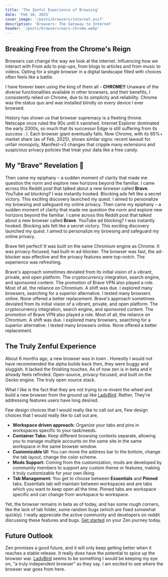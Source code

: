 ```yaml
---
title: 'The Zenful Experience of Browsing'
date: 'Feb 10, 2025'
cover_image: '/posts/browsers/internet.avif'
description: 'Browsers: The Gateway to Internet'
header: '/posts/browsers/wars-chrome.webp'
---
```


## Breaking Free from the Chrome's Reign

Browsers can change the way we look at the internet. Influencing how we interact with From ads to pop-ups, from blogs to articles and from music to videos. Opting for a single browser in a digital landscape filled with choices often feels like a battle.

<ImageBox
  link='/posts/browsers/chrome.jpg'
  text='The King of Browsers'
  classNames='!w-[100px] !h-[100px]'
/>

I have forever been using the king of them all - **CHROME!!** Unaware of the diverse functionalities available in other browsers, and their benefits, I consistently relied on Chrome, due to its simplicity and reliability. Chrome was the status quo and was installed blindly on every device I ever browsed.

History has shown us that browser supremacy is a fleeting throne. Netscape once ruled the 90s until it vanished. Internet Explorer dominated the early 2000s, so much that its successor Edge is still suffering from its success : ). Each browser giant eventually falls. Now Chrome, with its 65%+ market share (as of Feb, 2025), shows similar signs: recent lawsuit for unfair monopoly, Manifest-v3 changes that cripple many extensions and suspicious privacy policies that treat your data like a free candy.

## My "Brave" Revelation 🦁

Then came my epiphany – a sudden moment of clarity that made me question the norm and explore new horizons beyond the familiar. I came across this Reddit post that talked about a new browser called **Brave**. YouTube ad blocking? I was instantly hooked. Blocking ads felt like a secret victory. This exciting discovery launched my quest. I aimed to personalize my browsing and safeguard my online privacy.
Then came my epiphany – a sudden moment of clarity that made me question the norm and explore new horizons beyond the familiar. I came across this Reddit post that talked about a new browser called **Brave**. YouTube ad blocking? I was instantly hooked. Blocking ads felt like a secret victory. This exciting discovery launched my quest. I aimed to personalize my browsing and safeguard my online privacy.

Brave felt perfect! It was built on the same Chromium engine as Chrome. It was privacy-focused, had built-in ad-blocker. The browser was fast, the ad-blocker was effective and the privacy features were top-notch. The experience was refreshing.

Brave's approach sometimes deviated from its initial vision of a vibrant, private, and open platform. The cryptocurrency integration, search engine, and sponsored content. The promotion of Brave VPN also played a role. Most of all, the reliance on Chromium. A shift was due. I explored many browsers, searching for a superior alternative. I tested many browsers online. None offered a better replacement.
Brave's approach sometimes deviated from its initial vision of a vibrant, private, and open platform. The cryptocurrency integration, search engine, and sponsored content. The promotion of Brave VPN also played a role. Most of all, the reliance on Chromium. A shift was due. I explored many browsers, searching for a superior alternative. I tested many browsers online. None offered a better replacement.

## The Truly Zenful Experience

About 6 months ago, a new browser was in town <Standout text="Zen" />. Honestly I would not have recommended the alpha builds back then, they were buggy and sluggish. It lacked the finishing touches. As of now zen is in beta and it already feels refinded. Open-source, privacy-focused, and built on the Gecko engine. The truly open source stack.

<ImageBox link='/posts/browsers/zen.avif' text='Zen Browser' />

What I like is the fact that they are not trying to re-invent the wheel and build a new browser from the ground up like [LadyBird](https://ladybird.org). Rather, They're addressing features users have long desired.

Few design choices that I would really like to call out are,
Few design choices that I would really like to call out are,

- **Workspace driven approach:** Organize your tabs and pins in workspaces specific to your task/needs.
- **Container Tabs:** Keep different browsing contexts separate, allowing you to manage multiple accounts on the same site in the same workspace in the same browser window.
- **Customizable UI:** You can move the address bar to the bottom, change the tab layout, change the color scheme.
- **Mods Support:** Coming from the customization, mods are developed by community members to support any custom theme or features, making it truly customizable for your own liking.
- **Tab Management:** You get to choose between **Essentials** and **Pinned** tabs. Essentials tab will maintain between workspaces and are tabs which you want to keep open all the time. Pinned tabs are workspace specific and can change from workspace to workspace.

Yet, the browser remains in beta as of today, and has some rough corners, like the lack of tab folder, some random bugs (which are fixed somewhat quickly). I really appreciate the active community and developers on reddit discussing these features and bugs. [Get started](https://zen-browser.app/) on your Zen journey today.

## Future Outlook

Zen promises a good future, and it will only keep getting better when it reaches a stable release. It really does have the potential to spice up the browser war. [LadyBird](https://ladybird.org/) seems to be something I would be keeping my eye on, "a truly independent browser" as they say. I am excited to see where the browser war goes from here.

<ImageBox
  link='/posts/browsers/future.avif'
  text='Concept shared by dev team'
/>
